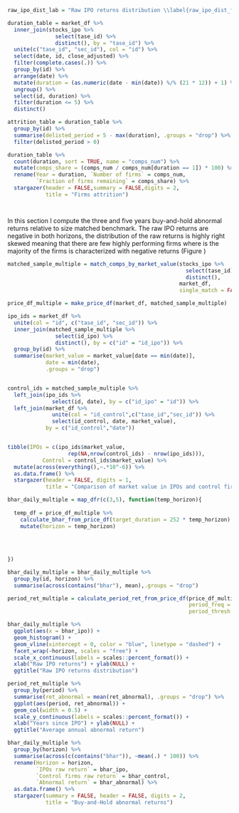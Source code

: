 

```r

raw_ipo_dist_lab = "Raw IPO returns distribution \\label{raw_ipo_dist_fig}"

```


```r

duration_table = market_df %>% 
  inner_join(stocks_ipo %>% 
               select(tase_id) %>% 
               distinct(), by = "tase_id") %>% 
  unite(c("tase_id", "sec_id"), col = "id") %>% 
  select(date, id, close_adjusted) %>% 
  filter(complete.cases(.)) %>% 
  group_by(id) %>% 
  arrange(date) %>% 
  mutate(duration = (as.numeric(date - min(date)) %/% (21 * 12)) + 1) %>% 
  ungroup() %>% 
  select(id, duration) %>% 
  filter(duration <= 5) %>% 
  distinct()

attrition_table = duration_table %>% 
  group_by(id) %>% 
  summarise(delisted_period = 5 - max(duration), .groups = "drop") %>% 
  filter(delisted_period > 0)

duration_table %>% 
  count(duration, sort = TRUE, name = "comps_num") %>% 
  mutate(comps_share = (comps_num / comps_num[duration == 1]) * 100) %>% 
  rename(Year = duration, `Number of firms` = comps_num,
         `Fraction of firms remaining` = comps_share) %>% 
  stargazer(header = FALSE,summary = FALSE,digits = 2,
            title = "Firms attrition")




```

\subsection{Buy-and-Hold returns using a portfolio of matched firms}

In this section I compute the three and five years buy-and-hold abnormal returns relative to size matched benchmark. The raw IPO returns are negative in both horizons, the distribution of the raw returns is highly right skewed meaning that there are few highly performing firms where is the majority of the firms is characterized with negative returns (Figure \ref{raw_ipo_dist_fig})



<!-- daily calculation -->


```r

matched_sample_multiple = match_comps_by_market_value(stocks_ipo %>%
                                                        select(tase_id) %>%
                                                        distinct(),
                                                      market_df,
                                                      single_match = FALSE)

price_df_multiple = make_price_df(market_df, matched_sample_multiple)

```

```r

ipo_ids = market_df %>% 
  unite(col = "id", c("tase_id", "sec_id")) %>% 
  inner_join(matched_sample_multiple %>% 
               select(id_ipo) %>% 
               distinct(), by = c("id" = "id_ipo")) %>% 
  group_by(id) %>% 
  summarise(market_value = market_value[date == min(date)],
            date = min(date),
            .groups = "drop")


control_ids = matched_sample_multiple %>% 
  left_join(ipo_ids %>% 
              select(id, date), by = c("id_ipo" = "id")) %>% 
  left_join(market_df %>% 
              unite(col = "id_control",c("tase_id","sec_id")) %>% 
              select(id_control, date, market_value),
            by = c("id_control","date"))


tibble(IPOs = c(ipo_ids$market_value,
                   rep(NA,nrow(control_ids) - nrow(ipo_ids))),
           Control = control_ids$market_value) %>% 
  mutate(across(everything(),~.*10^-6)) %>% 
  as.data.frame() %>% 
  stargazer(header = FALSE, digits = 1,
            title = "Comparison of market value in IPOs and control firms")

```

```r


bhar_daily_multiple = map_dfr(c(3,5), function(temp_horizon){
  
  temp_df = price_df_multiple %>% 
    calculate_bhar_from_price_df(target_duration = 252 * temp_horizon) %>% 
    mutate(horizon = temp_horizon)
  
  
  
  
})

bhar_daily_multiple = bhar_daily_multiple %>% 
  group_by(id, horizon) %>% 
  summarise(across(contains("bhar"), mean),.groups = "drop")

period_ret_multiple = calculate_period_ret_from_price_df(price_df_multiple,
                                                         period_freq = 252,
                                                         period_thresh = 5)


```

```r

bhar_daily_multiple %>% 
  ggplot(aes(x = bhar_ipo)) + 
  geom_histogram() + 
  geom_vline(xintercept = 0, color = "blue", linetype = "dashed") + 
  facet_wrap(~horizon, scales = "free") + 
  scale_x_continuous(labels = scales::percent_format()) + 
  xlab("Raw IPO returns") + ylab(NULL) + 
  ggtitle("Raw IPO returns distribution")

```


```r

period_ret_multiple %>% 
  group_by(period) %>% 
  summarise(ret_abnormal = mean(ret_abnormal), .groups = "drop") %>% 
  ggplot(aes(period, ret_abnormal)) + 
  geom_col(width = 0.5) + 
  scale_y_continuous(labels = scales::percent_format()) + 
  xlab("Years since IPO") + ylab(NULL) + 
  ggtitle("Average annual abnormal return")

```

```r

bhar_daily_multiple %>% 
  group_by(horizon) %>% 
  summarise(across(c(contains("bhar")), ~mean(.) * 100)) %>% 
  rename(Horizon = horizon,
         `IPOs raw return` = bhar_ipo,
         `Control firms raw return` = bhar_control,
         `Abnormal return` = bhar_abnormal) %>% 
  as.data.frame() %>% 
  stargazer(summary = FALSE, header = FALSE, digits = 2,
            title = "Buy-and-Hold abnormal returns")


```
